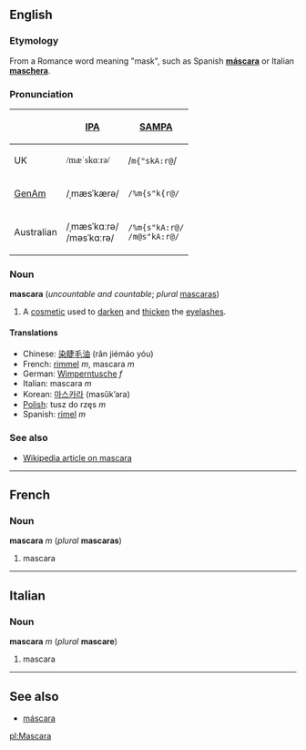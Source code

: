==English==
===Etymology===
From a Romance word meaning "mask", such as Spanish '''[[máscara]]''' or Italian '''[[maschera]]'''.

===Pronunciation===
{| border=1 cellpadding=5
! !! [[w:IPA|IPA]] !! [[w:SAMPA|SAMPA]]
|-
! UK
| <font style="font-family:lucida sans unicode">/mæˈskɑːrə/  || /<tt>m{"skA:r@</tt>/<br>
|-
! [[GenAm]]
| /ˌmæsˈkærə/ || <tt>/%m{s"k{r@/</tt>
|-
! Australian
| /ˌmæsˈkɑːrə/<br>/məsˈkɑːrə/  || <tt>/%m{s"kA:r@/</tt><br><tt>/m@s"kA:r@/</tt>
|}

===Noun===
'''mascara''' (''uncountable and countable''; ''plural'' [[mascaras]])

# A [[cosmetic]] used to [[darken]] and [[thicken]] the [[eyelash]]es.

====Translations====
*Chinese: [[染睫毛油]] (r‏ǎn jiémáo yóu)
*French: [[rimmel]] ''m'', mascara ''m''
*German: [[Wimperntusche]] ''f''
*Italian: mascara ''m''
*Korean: [[마스카라]] (masŭkʼara)
*[[Polish]]: tusz do rzęs ''m''
*Spanish: [[rimel]] ''m''

===See also===
*[[w:Mascara|Wikipedia article on mascara]]

----
==French==
===Noun===
'''mascara''' ''m'' (''plural'' '''mascaras''')

#mascara

----
==Italian==
===Noun===
'''mascara''' ''m'' (''plural'' '''mascare''')

#mascara

----
==See also==
*[[máscara]]

[[pl:Mascara]]